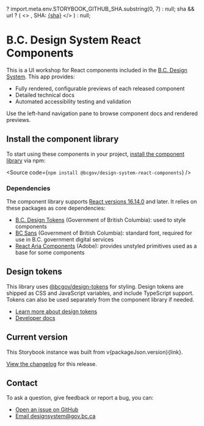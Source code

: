 

  ? import.meta.env.STORYBOOK_GITHUB_SHA.substring(0, 7)
  : null;
  sha && url ? (
    <>
      , SHA: <a href={url}>{sha}</a>
    </>
  ) : null;

<Meta title="Introduction" />

# B.C. Design System React Components

This is a UI workshop for React components included in the [B.C. Design System](https://gov.bc.ca/designsystem). This app provides:

- Fully rendered, configurable previews of each released component
- Detailed technical docs
- Automated accessibility testing and validation

Use the left-hand navigation pane to browse component docs and rendered previews.

## Install the component library

To start using these components in your project, [install the component library](https://www.npmjs.com/package/@bcgov/design-system-react-components) via npm:

<Source code={`npm install @bcgov/design-system-react-components`} />

### Dependencies

The component library supports [React versions 16.14.0](https://react.dev/versions) and later. It relies on these packages as core dependencies:

- [B.C. Design Tokens](https://www.npmjs.com/package/@bcgov/design-tokens) (Government of British Columbia): used to style components
- [BC Sans](https://www.npmjs.com/package/@bcgov/bc-sans) (Government of British Columbia): standard font, required for use in B.C. government digital services
- [React Aria Components](https://www.npmjs.com/package/react-aria-components) (Adobe): provides unstyled primitives used as a base for some components

## Design tokens

This library uses [@bcgov/design-tokens](https://www.npmjs.com/package/@bcgov/design-tokens) for styling. Design tokens are shipped as CSS and JavaScript variables, and include TypeScript support. Tokens can also be used separately from the component library if needed.

- [Learn more about design tokens](https://www2.gov.bc.ca/gov/content/digital/design-system/foundations/design-tokens)
- [Developer docs](https://www2.gov.bc.ca/gov/content/digital/design-system/foundations/design-tokens/developers)

## Current version

This Storybook instance was built from v{packageJson.version}{link}.

[View the changelog](/docs/changelog--docs) for this release.

## Contact

To ask a question, give feedback or report a bug, you can:

- [Open an issue on GitHub](https://github.com/bcgov/design-system/issues)
- [Email designsystem@gov.bc.ca](mailto:designsystem@gov.bc.ca)
